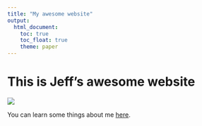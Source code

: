 ```yaml
---
title: "My awesome website"
output: 
  html_document:
    toc: true
    toc_float: true
    theme: paper
---
```


# This is Jeff's awesome website

![](https://media.giphy.com/media/drXGoW1iudhKw/giphy.gif)

You can learn some things about me [here](about.html).
